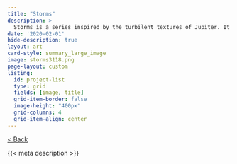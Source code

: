 ```yaml
---
title: "Storms"
description: >
  Storms is a series inspired by the turbilent textures of Jupiter. It explores the interplay between calm movement and turbulence
date: '2020-02-01'
hide-description: true
layout: art
card-style: summary_large_image
image: storms3118.png
page-layout: custom
listing:
  id: project-list
  type: grid
  fields: [image, title]
  grid-item-border: false
  image-height: "400px"
  grid-columns: 4
  grid-item-align: center
---
```


[\< Back](../index.qmd){.btn .btn-secondary .btn-sm .btn role="button"}

{{< meta description >}}
